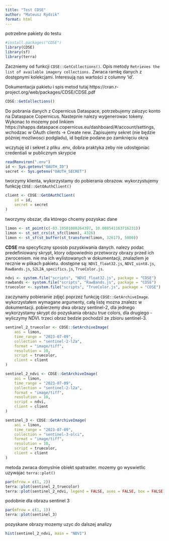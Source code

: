 ```yaml
---
title: "Test CDSE"
author: "Mateusz Rydzik"
format: html
---
```


potrzebne pakiety do testu
``` r
#install.packages("CDSE")
library(CDSE)
library(sf)
library(terra)
```

Zaczniemy od funkcji `CDSE::GetCollections()`. Opis metody `Retrieves the list of available imagery collections.` Zwraca ramkę danych z dostępnymi kolekcjami. Interesują nas wartości z columny 'id'.

Dokumentacja pakietu i spis metod tutaj https://cran.r-project.org/web/packages/CDSE/CDSE.pdf

``` r
CDSE::GetCollections()
```

Do pobrania danych z Copernicus Dataspace, potrzebujemy zalozyc konto na Dataspace Copernicus. Nastepnie nalezy wygenerowac tokeny. Wykonac to mozemy pod linkiem https://shapps.dataspace.copernicus.eu/dashboard/#/account/settings, wchodzac w  OAuth clients -> Create new. Zapisujemy sekret (nie będzie później mozliwosci podgladu), id będzie podane po zamknięciu okna

wczytuję id i sekret z pliku .env, dobra praktyka zeby nie udostępniac credentiali w publicznym skrypcie

``` r
readRenviron(".env")
id <- Sys.getenv("OAUTH_ID")
secret <- Sys.getenv("OAUTH_SECRET")
```

tworzymy klienta, wykorzystamy do pobierania obrazow. wykorzystujemy funkcję `CDSE::GetOAuthClient()`
``` r
client <- CDSE::GetOAuthClient(
    id = id,
    secret = secret
)
```

tworzymy obszar, dla którego chcemy pozyskac dane
``` r
limon <- st_point(c(-83.10501088264397, 10.008541163716231))
limon <- st_set_crs(st_sfc(limon), 4326)
limon <- st_sf(st_buffer(st_transform(limon, 32617), 5000))
```

**CDSE** ma specyficzny sposob pozyskiwania danych. nalezy podac predefiniowany skrypt, ktory odpowiednio przetworzy obrazy przed ich zwroceniem. nie ma ich wylistowanych w dokumentacji, znalazlem je recznie w plikach pakietu. dostępne są: `NDVI_float32.js`, `NDVI_uint8.js`, `RawBands.js`, `S2L2A_specifics.js`, `TrueColor.js`.
``` r
ndvi <- system.file("scripts", "NDVI_float32.js", package = "CDSE")
rawbands <- system.file("scripts", "RawBands.js", package = "CDSE")
truecolor <- system.file("scripts", "TrueColor.js", package = "CDSE")
```

zaczynamy pobieranie zdjęć poprzez funkcję `CDSE::GetArchiveImage`. wykorzystałem wymagane argumenty, całą listę mozna znalezc w dokumentacji. pobierzemy dwa obrazy sentinel-2, dla jednego wykorzystamy skrypt do pozyskania obrazu true colors, dla drugiego - wyliczymy NDVI. trzeci obraz bedzie pochodzil ze zbioru sentinel-3.
``` r
sentinel_2_truecolor <- CDSE::GetArchiveImage(
    aoi = limon,
    time_range = "2023-07-09",
    collection = "sentinel-2-l2a",
    format = "image/tiff",
    resolution = 10,
    script = truecolor,
    client = client
)

sentinel_2_ndvi <- CDSE::GetArchiveImage(
    aoi = limon,
    time_range = "2023-07-09",
    collection = "sentinel-2-l2a",
    format = "image/tiff",
    resolution = 10,
    script = ndvi,
    client = client
)

sentinel_3 <- CDSE::GetArchiveImage(
    aoi = limon,
    time_range = "2023-07-09",
    collection = "sentinel-3-olci",
    format = "image/tiff",
    resolution = 10,
    script = truecolor,
    client = client
)
```

metoda zwraca domyslnie obiekt spatraster. mozemy go wyswietlic uzywajac `terra::plot()`
``` r
par(mfrow = c(1, 2))
terra::plot(sentinel_2_truecolor)
terra::plot(sentinel_2_ndvi, legend = FALSE, axes = FALSE, box = FALSE)
```

podobnie dla obrazu sentinel 3
``` r
par(mfrow = c(1, 1))
terra::plot(sentinel_3)
```

pozyskane obrazy mozemy uzyc do dalszej analizy
``` r
hist(sentinel_2_ndvi, main = "NDVI")
```